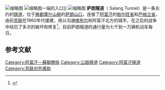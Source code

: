 [[File:Flickr_-_DVIDSHUB_-_Where_the_snow_never_melts,_A_push_through_the_Salang_Pass_(Image_7_of_11).jpg|缩略图]]
[[File:Salang_tunnel_entrance.jpg|缩略图]]一端的入口]]
[[File:Inside_the_Salang_tunnel.jpg|缩略图]]
'''萨朗隧道'''（{{Lang-fa|تونل سالنگ}} Salang Tunnel）是一条长约{{Convert|2.6|km|mi}}的[[隧道|隧道]]，位于[[興都庫什山脈|興都庫什山脈]]的[[萨朗山口|萨朗山口]]，连接了[[阿富汗|阿富汗]]的[[帕尔旺省|帕尔旺省]]和[[巴格兰省|巴格兰省]]，由前[[苏联|苏联]]在1960年代援建，用以沟通[[喀布尔|喀布尔]]和阿富汗北方的城市，在之后的战争中经历了多次的破坏和修复<ref>{{Cite web |url=http://www.khaama.com/isaf-finance-salang-tunnels-renovation-1452 |title=存档副本 |accessdate=2016-07-27 |archive-date=2015-07-21 |archive-url=https://web.archive.org/web/20150721022626/http://www.khaama.com/isaf-finance-salang-tunnels-renovation-1452 |dead-url=no }}</ref>，目前萨朗隧道的通行量为七千到一万辆机动车每日。

== 参考文献 ==
{{Reflist}}

[[Category:阿富汗－蘇聯關係|Category:阿富汗－蘇聯關係]]
[[Category:公路隧道|Category:公路隧道]]
[[Category:阿富汗隧道|Category:阿富汗隧道]]
[[Category:苏联对外援助|Category:苏联对外援助]]